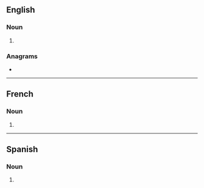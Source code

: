 ==English==

===Noun===
{{head|en|noun form}}

# {{plural of|en|sitcom}}

===Anagrams===
* {{anagrams|en|a=cimosst|Scotism|cosmist|miscost}}

----

==French==

===Noun===
{{head|fr|noun form|g=m}}

# {{plural of|fr|sitcom}}

----

==Spanish==

===Noun===
{{head|es|noun form|g=m-p}}

# {{noun form of|es|sitcom||p}}
